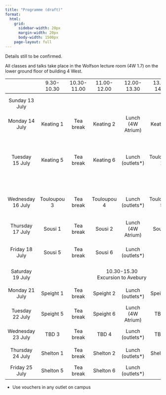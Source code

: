 ```yaml
---
title: "Programme (draft)"
format: 
  html:
    grid:
      sidebar-width: 20px
      margin-width: 20px
      body-width: 1500px
    page-layout: full
---
```



Details still to be confirmed.

All classes and talks take place in the Wolfson lecture room (4W 1.7) on the lower ground floor of building 4 West.

```{=html}

<style type="text/css">
tr { height: 3.5em; }

tr.toprow { height: 1.5em; }

tr.toprow td { border-bottom: thin solid black; }

td { text-align: center; }
</style>

<table leftmargin=10 cellspacing=0 cellpadding=5>
<tr class="toprow">
<td></td>
<td>9.30-10.30</td>
<td>10.30-11.00</td>
<td>11.00-12.00</td>
<td>12.00-13.30</td>
<td>13.30-14.30</td>
<td>14.30-15.30</td>
<td>15.30-16.00</td>
<td>16.15-17.15</td>
<td>18.00-19.00</td>
<td></td></tr>

<tr><td>Sunday 13 July</td>
<td></td> <td></td> <td></td> <td></td> <td></td> <td></td> <td></td>
<td>Tea (4W Atrium)</td><td>Dinner (Lime tree)</td></tr>

<tr><td>Monday 14 July</td>
<td>Keating 1</td><td>Tea break</td><td>Keating 2</td>
<td>Lunch (4W Atrium)</td>
<td>Keating 3</td><td>Tea break</td><td>Keating 4</td>
<td>Lawson</td><td>Dinner (Lime tree)</td></tr>

<tr><td>Tuesday 15 July</td>
<td>Keating 5</td><td>Tea break</td><td>Keating 6</td>
<td>Lunch (outlets*)</td>
<td>Touloupou 1</td><td>Tea break</td><td>Touloupou 2</td>
<td>Green</td><td>Dinner (Lime tree)</td>
<td>18.30-21.30<br>Outdoor games (Medical<br>centre sports field)</td></tr>

<tr><td>Wednesday 16 July</td>
<td>Touloupou 3</td><td>Tea break</td><td>Touloupou 4</td>
<td>Lunch (outlets*)</td>
<td>Touloupou 5</td><td>Tea break</td><td>Touloupou 6</td>
<td>TBD</td><td>Pizza and board games<br>(Claverton rooms)</td>
</tr>

<tr><td>Thursday 17 July</td>
<td>Sousi 1</td><td>Tea break</td><td>Sousi 2</td>
<td>Lunch (4W Atrium)</td>
<td>Sousi 3</td><td>Tea break</td><td>Sousi 4</td>
<td>Tripaldi</td><td>Dinner (Lime tree)</td>
</tr>

<tr><td>Friday 18 July</td>
<td>Sousi 5</td><td>Tea break</td><td>Sousi 6</td>
<td>Lunch (outlets*)</td>
<td colspan="3">14.15-16.15<br>Walking tour of Bath</td>
<td>16.45-18.00<br>Roman Baths</td></tr>


<tr><td>Saturday 19 July</td>
<td></td>
<td colspan="4">10.30-15.30<br>Excursion to Avebury</td></tr>
</tr>

<tr><td>Monday 21 July</td>
<td>Speight 1</td><td>Tea break</td><td>Speight 2</td>
<td>Lunch (outlets*)</td>
<td>Speight 3</td><td>Tea break</td><td>Speight 4</td>
<td>Lawson</td><td>Dinner (Lime tree)</td></tr>

<tr><td>Tuesday 22 July</td>
<td>Speight 5</td><td>Tea break</td><td>Speight 6</td>
<td>Lunch (4W Atrium)</td>
<td>TBD 1</td><td>Tea break</td><td>TBD 2</td>
<td>Green</td><td>Dinner (Lime tree)</td>
</tr>

<tr><td>Wednesday 23 July</td>
<td>TBD 3</td><td>Tea break</td><td>TBD 4</td>
<td>Lunch (outlets*)</td>
<td>TBD 5</td><td>Tea break</td><td>TBD 6</td>
<td>PhD student talks</td><td>Dinner (Lime tree)</td>
</tr>

<tr><td>Thursday 24 July</td>
<td>Shelton 1</td><td>Tea break</td><td>Shelton 2</td>
<td>Lunch (outlets*)</td>
<td>Shelton 3</td><td>Tea break</td><td>Shelton 4</td>
<td>Tripaldi</td><td>Dinner (TBD)</td>
</tr>

<tr><td>Friday 25 July</td>
<td>Shelton 5</td><td>Tea break</td><td>Shelton 6</td>
<td>Lunch (outlets*)</td></tr>

</table>

```

* Use vouchers in any outlet on campus
